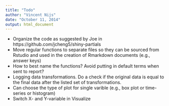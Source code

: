 ```yaml
---
title: "Todo"
author: "Vincent Nijs"
date: "October 11, 2014"
output: html_document
---
```


- Organize the code as suggested by Joe in https://github.com/jcheng5/shiny-partials
- Move regular functions to separate files so they can be sourced from Rstudio and used 
in the creation of Rmarkdown documents (e.g., answer keys)
- How to best name the functions? Avoid putting in default terms when sent to report?
- Logging data transformations. Do a check if the original data is equal to the final data after the listed set of transformations.
- Can choose the type of plot for single varible (e.g., box plot or time-series or histogram)
- Switch X- and Y-variable in Visualize
